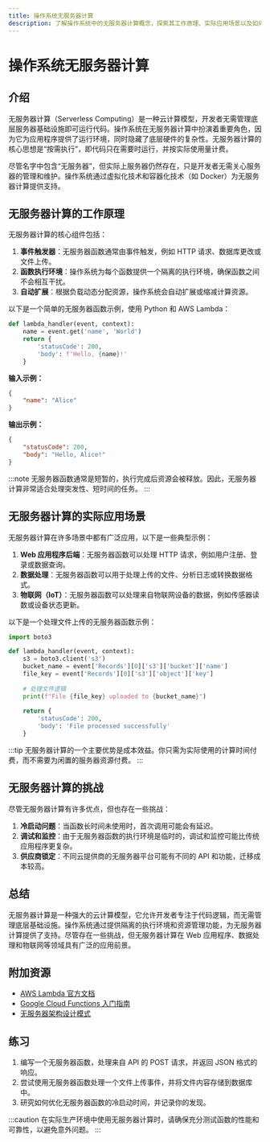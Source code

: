 ```yaml
---
title: 操作系统无服务器计算
description: 了解操作系统中的无服务器计算概念，探索其工作原理、实际应用场景以及如何通过代码示例实现无服务器架构。
---
```


# 操作系统无服务器计算

## 介绍

无服务器计算（Serverless Computing）是一种云计算模型，开发者无需管理底层服务器基础设施即可运行代码。操作系统在无服务器计算中扮演着重要角色，因为它为应用程序提供了运行环境，同时隐藏了底层硬件的复杂性。无服务器计算的核心思想是“按需执行”，即代码只在需要时运行，并按实际使用量计费。

尽管名字中包含“无服务器”，但实际上服务器仍然存在，只是开发者无需关心服务器的管理和维护。操作系统通过虚拟化技术和容器化技术（如 Docker）为无服务器计算提供支持。

## 无服务器计算的工作原理

无服务器计算的核心组件包括：

1. **事件触发器**：无服务器函数通常由事件触发，例如 HTTP 请求、数据库更改或文件上传。
2. **函数执行环境**：操作系统为每个函数提供一个隔离的执行环境，确保函数之间不会相互干扰。
3. **自动扩展**：根据负载动态分配资源，操作系统会自动扩展或缩减计算资源。

以下是一个简单的无服务器函数示例，使用 Python 和 AWS Lambda：

```python
def lambda_handler(event, context):
    name = event.get('name', 'World')
    return {
        'statusCode': 200,
        'body': f'Hello, {name}!'
    }
```

**输入示例：**

```json
{
    "name": "Alice"
}
```

**输出示例：**

```json
{
    "statusCode": 200,
    "body": "Hello, Alice!"
}
```

:::note
无服务器函数通常是短暂的，执行完成后资源会被释放。因此，无服务器计算非常适合处理突发性、短时间的任务。
:::

## 无服务器计算的实际应用场景

无服务器计算在许多场景中都有广泛应用，以下是一些典型示例：

1. **Web 应用程序后端**：无服务器函数可以处理 HTTP 请求，例如用户注册、登录或数据查询。
2. **数据处理**：无服务器函数可以用于处理上传的文件、分析日志或转换数据格式。
3. **物联网（IoT）**：无服务器函数可以处理来自物联网设备的数据，例如传感器读数或设备状态更新。

以下是一个处理文件上传的无服务器函数示例：

```python
import boto3

def lambda_handler(event, context):
    s3 = boto3.client('s3')
    bucket_name = event['Records'][0]['s3']['bucket']['name']
    file_key = event['Records'][0]['s3']['object']['key']
    
    # 处理文件逻辑
    print(f"File {file_key} uploaded to {bucket_name}")
    
    return {
        'statusCode': 200,
        'body': 'File processed successfully'
    }
```

:::tip
无服务器计算的一个主要优势是成本效益。你只需为实际使用的计算时间付费，而不需要为闲置的服务器资源付费。
:::

## 无服务器计算的挑战

尽管无服务器计算有许多优点，但也存在一些挑战：

1. **冷启动问题**：当函数长时间未使用时，首次调用可能会有延迟。
2. **调试和监控**：由于无服务器函数的执行环境是临时的，调试和监控可能比传统应用程序更复杂。
3. **供应商锁定**：不同云提供商的无服务器平台可能有不同的 API 和功能，迁移成本较高。

## 总结

无服务器计算是一种强大的云计算模型，它允许开发者专注于代码逻辑，而无需管理底层基础设施。操作系统通过提供隔离的执行环境和资源管理功能，为无服务器计算提供了支持。尽管存在一些挑战，但无服务器计算在 Web 应用程序、数据处理和物联网等领域具有广泛的应用前景。

## 附加资源

- [AWS Lambda 官方文档](https://aws.amazon.com/lambda/)
- [Google Cloud Functions 入门指南](https://cloud.google.com/functions/docs)
- [无服务器架构设计模式](https://serverless.com/learn/architecture/)

## 练习

1. 编写一个无服务器函数，处理来自 API 的 POST 请求，并返回 JSON 格式的响应。
2. 尝试使用无服务器函数处理一个文件上传事件，并将文件内容存储到数据库中。
3. 研究如何优化无服务器函数的冷启动时间，并记录你的发现。

:::caution
在实际生产环境中使用无服务器计算时，请确保充分测试函数的性能和可靠性，以避免意外问题。
:::